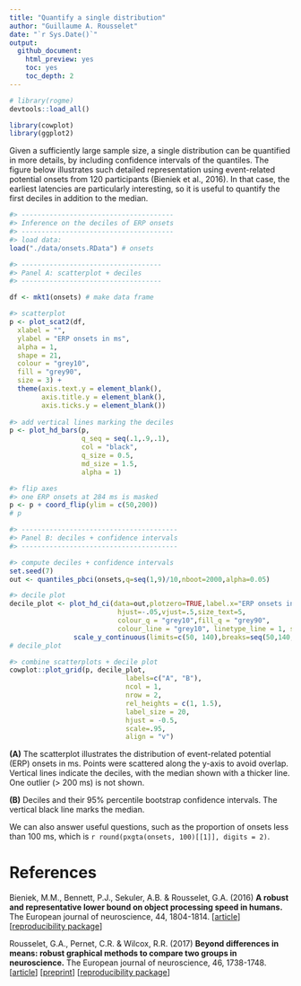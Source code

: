 ```yaml
---
title: "Quantify a single distribution"
author: "Guillaume A. Rousselet"
date: "`r Sys.Date()`"
output:
  github_document:
    html_preview: yes
    toc: yes
    toc_depth: 2
---
```


```r
# library(rogme)
devtools::load_all()
```

```r
library(cowplot)
library(ggplot2)
```

Given a sufficiently large sample size, a single distribution can be quantified in more details, by including confidence intervals of the quantiles. The figure below illustrates such detailed representation using event-related potential onsets from 120 participants (Bieniek et al., 2016). In that case, the earliest latencies are particularly interesting, so it is useful to quantify the first deciles in addition to the median.

```r
#> --------------------------------------
#> Inference on the deciles of ERP onsets
#> --------------------------------------
#> load data:
load("./data/onsets.RData") # onsets

#> -----------------------------------
#> Panel A: scatterplot + deciles
#> -----------------------------------

df <- mkt1(onsets) # make data frame

#> scatterplot
p <- plot_scat2(df,
  xlabel = "",
  ylabel = "ERP onsets in ms",
  alpha = 1,
  shape = 21,
  colour = "grey10",
  fill = "grey90",
  size = 3) + 
  theme(axis.text.y = element_blank(),
        axis.title.y = element_blank(),
        axis.ticks.y = element_blank())
 
#> add vertical lines marking the deciles
p <- plot_hd_bars(p, 
                  q_seq = seq(.1,.9,.1),
                  col = "black",
                  q_size = 0.5,
                  md_size = 1.5,
                  alpha = 1) 

#> flip axes
#> one ERP onsets at 284 ms is masked
p <- p + coord_flip(ylim = c(50,200)) 
# p

#> ---------------------------------------
#> Panel B: deciles + confidence intervals
#> ---------------------------------------

#> compute deciles + confidence intervals
set.seed(7)
out <- quantiles_pbci(onsets,q=seq(1,9)/10,nboot=2000,alpha=0.05)

#> decile plot
decile_plot <- plot_hd_ci(data=out,plotzero=TRUE,label.x="ERP onsets in ms",
                           hjust=-.05,vjust=.5,size_text=5,
                           colour_q = "grey10",fill_q = "grey90",
                           colour_line = "grey10", linetype_line = 1, size_line = 1) +
                scale_y_continuous(limits=c(50, 140),breaks=seq(50,140,10))
# decile_plot

#> combine scatterplots + decile plot
cowplot::plot_grid(p, decile_plot,
                             labels=c("A", "B"),
                             ncol = 1,
                             nrow = 2,
                             rel_heights = c(1, 1.5),
                             label_size = 20,
                             hjust = -0.5,
                             scale=.95,
                             align = "v")

```

**(A)** The scatterplot illustrates the distribution of event-related potential (ERP) onsets in ms. Points were scattered along the y-axis to avoid overlap. Vertical lines indicate the deciles, with the median shown with a thicker line. One outlier (> 200 ms) is not shown. 

**(B)** Deciles and their 95% percentile bootstrap confidence intervals. The vertical black line marks the median.

We can also answer useful questions, such as the proportion of onsets less than 100 ms, which is `r round(pxgta(onsets, 100)[[1]], digits = 2)`.

# References

Bieniek, M.M., Bennett, P.J., Sekuler, A.B. & Rousselet, G.A. (2016)
**A robust and representative lower bound on object processing speed in humans.**
The European journal of neuroscience, 44, 1804-1814.
[[article](https://www.ncbi.nlm.nih.gov/pubmed/26469359)] [[reproducibility package](https://figshare.com/articles/Face_noise_ERP_onsets_from_194_recording_sessions/1588513)]

Rousselet, G.A., Pernet, C.R. & Wilcox, R.R. (2017) 
**Beyond differences in means: robust graphical methods to compare two groups in neuroscience.**
The European journal of neuroscience, 46, 1738-1748. 
[[article](https://onlinelibrary.wiley.com/doi/abs/10.1111/ejn.13610)] [[preprint](https://www.biorxiv.org/content/early/2017/05/16/121079)] [[reproducibility package](https://figshare.com/articles/Modern_graphical_methods_to_compare_two_groups_of_observations/4055970)]
